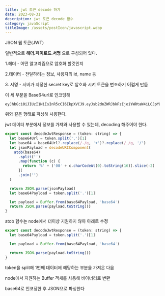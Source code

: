 ```yaml
---
title: jwt 토큰 decode 하기
date: 2023-08-31
description: jwt 토큰 decode 함수
category: javaScript
titleImage: /assets/postIcon/javascript.webp
---
```


JSON 웹 토큰(JWT)

일반적으로 **헤더.페이로드.서명** 으로 구성되어 있다.

1.헤더 - 어떤 알고리즘으로 암호화 할것인지

2.데이터 - 전달하려는 정보, 사용자의 id, name 등

3\. 서명 - 서버가 지정한 secret key로 암호화 시켜 토큰을 변조하기 어렵게 만듬

이 세 부분을 Base64url로 인코딩해 

```
eyJhbGciOiJIUzI1NiIsInR5cCI6IkpXVCJ9.eyJsb2dnZWRJbkFzIjoiYWRtaW4iLCJpYXQiOjE0MjI3Nzk2Mzh9.gzSraSYS8EXBxLN_oWnFSRgCzcmJmMjLiuyu5CSpyHI
```

위와 같은 형태로 파싱해 사용한다.

jwt 데이터 부분에서 정보를 가져와 사용할 수 있는데, decoding 해주어야 한다.

```javascript
export const decodeJwtResponse = (token: string) => {
  let base64Url = token.split('.')[1]
  let base64 = base64Url?.replace(/-/g, '+')?.replace(/_/g, '/')
  let jsonPayload = decodeURIComponent(
    atob(base64)
      .split('')
      .map(function (c) {
        return '%' + ('00' + c.charCodeAt(0).toString(16)).slice(-2)
      })
      .join('')
  )

  return JSON.parse(jsonPayload)
  let base64Payload = token.split('.')[1]

  let payload = Buffer.from(base64Payload, 'base64')
  return JSON.parse(payload.toString())
}
```

atob 함수는 node에서 더이상 지원하지 않아 아래로 수정

```javascript
export const decodeJwtResponse = (token: string) => {
  let base64Payload = token.split('.')[1]

  let payload = Buffer.from(base64Payload, 'base64')

  return JSON.parse(payload.toString())
}
```

token을 split해 1번째 데이터에 해당하는 부분을 가져온 다음

node에서 지원하는 Buffer 객체를 사용해 바이너리로 변환

base64로 인코딩한 후 JSON으로 파싱한다
